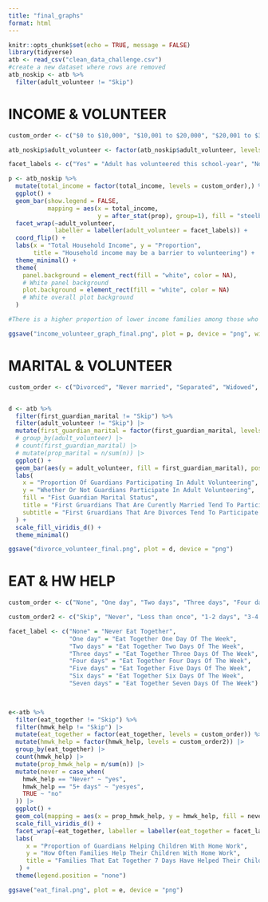 ```yaml
---
title: "final_graphs"
format: html
---
```


```r
knitr::opts_chunk$set(echo = TRUE, message = FALSE)
library(tidyverse)
atb <- read_csv("clean_data_challenge.csv")
#create a new dataset where rows are removed 
atb_noskip <- atb %>%
  filter(adult_volunteer != "Skip")


```

# INCOME & VOLUNTEER

```r
custom_order <- c("$0 to $10,000", "$10,001 to $20,000", "$20,001 to $30,000", "$30,001 to $40,000", "$40,001 to $50,000", "$50,001 to $60,000", "$60,001 to $75,000", "$75,001 to $100,000", "$100,001 to $150,000", "$150,001 to $200,000", "$200,001 to $250,000", "$250,001 or more")

atb_noskip$adult_volunteer <- factor(atb_noskip$adult_volunteer, levels = c("Yes", "No"))

facet_labels <- c("Yes" = "Adult has volunteered this school-year", "No" = "Adult has NOT volunteered this school-year")

p <- atb_noskip %>%
  mutate(total_income = factor(total_income, levels = custom_order),) %>%
  ggplot() +
  geom_bar(show.legend = FALSE,
           mapping = aes(x = total_income,
                         y = after_stat(prop), group=1), fill = "steelblue") +
  facet_wrap(~adult_volunteer, 
             labeller = labeller(adult_volunteer = facet_labels)) +
  coord_flip() +
  labs(x = "Total Household Income", y = "Proportion",
       title = "Household income may be a barrier to volunteering") +
  theme_minimal() +
  theme(
    panel.background = element_rect(fill = "white", color = NA),
    # White panel background
    plot.background = element_rect(fill = "white", color = NA)
    # White overall plot background
  ) 

#There is a higher proportion of lower income families among those who do not volunteer

ggsave("income_volunteer_graph_final.png", plot = p, device = "png", width = 8, height = 6, dpi = 300)
```

# MARITAL & VOLUNTEER

```r
custom_order <- c("Divorced", "Never married", "Separated", "Widowed", "Now married")


d <- atb %>%
  filter(first_guardian_marital != "Skip") %>%
  filter(adult_volunteer != "Skip") |> 
  mutate(first_guardian_marital = factor(first_guardian_marital, levels = custom_order)) %>%
  # group_by(adult_volunteer) |> 
  # count(first_guardian_marital) |> 
  # mutate(prop_marital = n/sum(n)) |> 
  ggplot() +
  geom_bar(aes(y = adult_volunteer, fill = first_guardian_marital), position = "fill") +
  labs(
    x = "Proportion Of Guardians Participating In Adult Volunteering",
    y = "Whether Or Not Guardians Participate In Adult Volunteering",
    fill = "Fist Guardian Marital Status",
    title = "First Gruardians That Are Curently Married Tend To Participate More In Adult Volunteering",
    subtitle = "First Gruardians That Are Divorces Tend To Participate Less In Adult Volunteering"
  ) +
  scale_fill_viridis_d() +
  theme_minimal() 

ggsave("divorce_volunteer_final.png", plot = d, device = "png")
```

# EAT & HW HELP

```r
custom_order <- c("None", "One day", "Two days", "Three days", "Four days", "Five days", "Six days", "Seven days")

custom_order2 <- c("Skip", "Never", "Less than once", "1-2 days", "3-4 days", "5+ days")

facet_label <- c("None" = "Never Eat Together",
                 "One day" = "Eat Together One Day Of The Week",
                 "Two days" = "Eat Together Two Days Of The Week",
                 "Three days" = "Eat Together Three Days Of The Week",
                 "Four days" = "Eat Together Four Days Of The Week",
                 "Five days" = "Eat Together Five Days Of The Week",
                 "Six days" = "Eat Together Six Days Of The Week",
                 "Seven days" = "Eat Together Seven Days Of The Week")

  

e<-atb %>%
  filter(eat_together != "Skip") %>%
  filter(hmwk_help != "Skip") |> 
  mutate(eat_together = factor(eat_together, levels = custom_order)) %>%
  mutate(hmwk_help = factor(hmwk_help, levels = custom_order2)) |> 
  group_by(eat_together) |> 
  count(hmwk_help) |> 
  mutate(prop_hmwk_help = n/sum(n)) |> 
  mutate(never = case_when(
    hmwk_help == "Never" ~ "yes",
    hmwk_help == "5+ days" ~ "yesyes",
    TRUE ~ "no"
  )) |> 
  ggplot() +
  geom_col(mapping = aes(x = prop_hmwk_help, y = hmwk_help, fill = never)) +
  scale_fill_viridis_d() +
  facet_wrap(~eat_together, labeller = labeller(eat_together = facet_label), ncol = 1) +
  labs(
     x = "Proportion of Guardians Helping Children With Home Work",
     y = "How Often Families Help Their Children With Home Work",
     title = "Families That Eat Together 7 Days Have Helped Their Children With Home Works More Than The Rest"
   ) +
  theme(legend.position = "none")

ggsave("eat_final.png", plot = e, device = "png")
```
